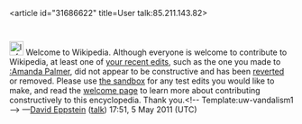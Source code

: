 <article id="31686622" title=User talk:85.211.143.82>
	<talkpage id="31686622" title="User talk:85.211.143.82">
[[File:Information.svg|25px|alt=|link=]] Welcome to Wikipedia. Although everyone is welcome to contribute to Wikipedia, at least one of [[Special:Contributions/85.211.143.82|your recent edits]], such as the one you made to [[:Amanda Palmer]], did not appear to be constructive and has been [[Help:Reverting|reverted]] or removed. Please use [[Wikipedia:Sandbox|the sandbox]] for any test edits you would like to make, and read the [[Wikipedia:Welcoming committee/Welcome to Wikipedia|welcome page]] to learn more about contributing constructively to this encyclopedia. Thank you.&lt;!-- Template:uw-vandalism1 --&gt; —[[User:David Eppstein|David Eppstein]] ([[User talk:David Eppstein|talk]]) 17:51, 5 May 2011 (UTC)
	</talkpage>
</article>